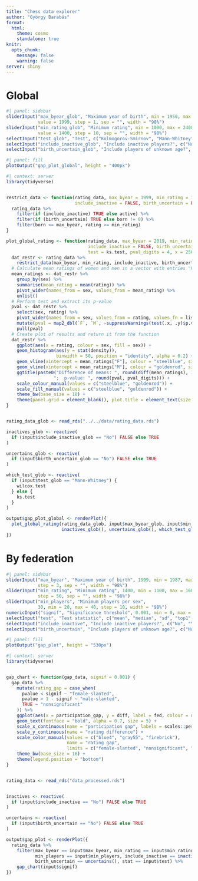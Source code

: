 ```yaml
---
title: "Chess data explorer"
author: "György Barabás"
format:
  html:
    theme: cosmo
    standalone: true
knitr:
  opts_chunk:
    message: false
    warning: false
server: shiny
---
```



# Global

```r
#| panel: sidebar
sliderInput("max_byear_glob", "Maximum year of birth", min = 1950, max = 2019,
            value = 1999, step = 1, sep = "", width = "98%")
sliderInput("min_rating_glob", "Minimum rating", min = 1000, max = 2400,
            value = 1400, step = 10, sep = "", width = "98%")
selectInput("test_glob", "Test", c("Kolmogorov-Smirnov", "Mann-Whitney"))
selectInput("include_inactive_glob", "Include inactive players?", c("No", "Yes"))
selectInput("birth_uncertain_glob", "Include players of unknown age?", c("No", "Yes"))
```

```r
#| panel: fill
plotOutput("gap_plot_global", height = "400px")
```

```r
#| context: server
library(tidyverse)


restrict_data <- function(rating_data, max_byear = 1999, min_rating = 1400,
                          include_inactive = FALSE, birth_uncertain = FALSE) {
  rating_data %>%
    filter(if (include_inactive) TRUE else active) %>%
    filter(if (birth_uncertain) TRUE else born != 0) %>%
    filter(born <= max_byear, rating >= min_rating)
}

plot_global_rating <- function(rating_data, max_byear = 2019, min_rating = 1400,
                               include_inactive = FALSE, birth_uncertain = FALSE,
                               test = ks.test, pval_digits = 4, x = 2500, y = 0.0011) {
  dat_restr <- rating_data %>%
    restrict_data(max_byear, min_rating, include_inactive, birth_uncertain)
  # Calculate mean ratings of women and men in a vector with entries "F" and "M"
  mean_ratings <- dat_restr %>%
    group_by(sex) %>%
    summarise(mean_rating = mean(rating)) %>%
    pivot_wider(names_from = sex, values_from = mean_rating) %>%
    unlist()
  # Perform test and extract its p-value
  pval <- dat_restr %>%
    select(sex, rating) %>%
    pivot_wider(names_from = sex, values_from = rating, values_fn = list) %>%
    mutate(pval = map2_dbl(`F`, `M`, ~suppressWarnings(test(.x, .y)$p.value))) %>%
    pull(pval)
  # Create plot of results and return it from the function
  dat_restr %>%
    ggplot(aes(x = rating, colour = sex, fill = sex)) +
    geom_histogram(aes(y = stat(density)),
                   binwidth = 50, position = "identity", alpha = 0.2) +
    geom_vline(xintercept = mean_ratings["F"], colour = "steelblue", size = 1) +
    geom_vline(xintercept = mean_ratings["M"], colour = "goldenrod", size = 1) +
    ggtitle(paste0("Difference of means: ", round(diff(mean_ratings), 1),
                  ";  p-value: ", round(pval, pval_digits))) +
    scale_colour_manual(values = c("steelblue", "goldenrod")) +
    scale_fill_manual(values = c("steelblue", "goldenrod")) +
    theme_bw(base_size = 18) +
    theme(panel.grid = element_blank(), plot.title = element_text(size = 18))
}


rating_data_glob <- read_rds("../../data/rating_data.rds")

inactives_glob <- reactive(
  if (input$include_inactive_glob == "No") FALSE else TRUE
)

uncertains_glob <- reactive(
  if (input$birth_uncertain_glob == "No") FALSE else TRUE
)

which_test_glob <- reactive(
  if (input$test_glob == "Mann-Whitney") {
    wilcox.test
  } else {
    ks.test
  }
)

output$gap_plot_global <- renderPlot({
  plot_global_rating(rating_data_glob, input$max_byear_glob, input$min_rating_glob,
                     inactives_glob(), uncertains_glob(), which_test_glob())
})
```


# By federation

```r
#| panel: sidebar
sliderInput("max_byear", "Maximum year of birth", 1999, min = 1987, max = 2014,
            step = 3, sep = "", width = "98%")
sliderInput("min_rating", "Minimum rating", 1400, min = 1100, max = 1600,
            step = 50, sep = "", width = "98%")
sliderInput("min_players", "Minimum players per sex",
            30, min = 20, max = 40, step = 10, width = "98%")
numericInput("signif", "Significance threshold", 0.001, min = 0, max = 1)
selectInput("test", "Test statistic", c("mean", "median", "sd", "top1", "top10"))
selectInput("include_inactive", "Include inactive players?", c("No", "Yes"))
selectInput("birth_uncertain", "Include players of unknown age?", c("No", "Yes"))
```

```r
#| panel: fill
plotOutput("gap_plot", height = "530px")
```

```r
#| context: server
library(tidyverse)


gap_chart <- function(gap_data, signif = 0.001) {
  gap_data %>%
    mutate(rating_gap = case_when(
      pvalue < signif ~ "female-slanted",
      pvalue > 1 - signif ~ "male-slanted",
      TRUE ~ "nonsignificant"
    )) %>%
    ggplot(aes(x = participation_gap, y = diff, label = fed, colour = rating_gap)) +
    geom_text(fontface = "bold", alpha = 0.7, size = 5) +
    scale_x_continuous(name = "participation gap", labels = scales::percent) +
    scale_y_continuous(name = "rating difference") +
    scale_color_manual(values = c("blue4", "gray55", "firebrick"),
                       name = "rating gap",
                       limits = c("female-slanted", "nonsignificant", "male-slanted")) +
    theme_bw(base_size = 16) +
    theme(legend.position = "bottom")
}


rating_data <- read_rds("data_processed.rds")


inactives <- reactive(
  if (input$include_inactive == "No") FALSE else TRUE
)

uncertains <- reactive(
  if (input$birth_uncertain == "No") FALSE else TRUE
)

output$gap_plot <- renderPlot({
  rating_data %>%
    filter(max_byear == input$max_byear, min_rating == input$min_rating,
           min_players == input$min_players, include_inactive == inactives(),
           birth_uncertain == uncertains(), stat == input$test) %>%
    gap_chart(input$signif)
})
```

